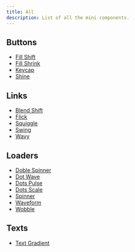 ```yaml
---
title: All
description: List of all the mini components.
---
```


## Buttons

- [Fill Shift](/docs/mini/buttons/fill-shift)
- [Fill Shrink](/docs/mini/buttons/fill-shrink)
- [Keycap](/docs/mini/buttons/keycap)
- [Shine](/docs/mini/buttons/shine)

## Links

- [Blend Shift](/docs/mini/links/blend-shift)
- [Flick](/docs/mini/links/flick)
- [Squiggle](/docs/mini/links/squiggle)
- [Swing](/docs/mini/links/swing)
- [Wavy](/docs/mini/links/wavy)

## Loaders

- [Doble Spinner](/docs/mini/loaders/doble-spinner)
- [Dot Wave](/docs/mini/loaders/dot-wave)
- [Dots Pulse](/docs/mini/loaders/dots-pulse)
- [Dots Scale](/docs/mini/loaders/dots-scale)
- [Spinner](/docs/mini/loaders/spinner)
- [Waveform](/docs/mini/loaders/waveform)
- [Wobble](/docs/mini/loaders/wobble)

## Texts

- [Text Gradient](/docs/mini/texts/text-gradient)
